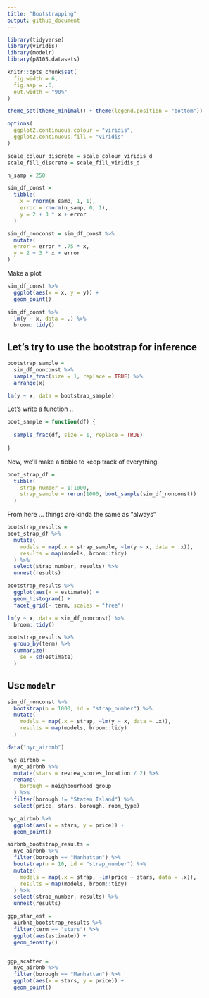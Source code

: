 ```yaml
---
title: "Bootstrapping"
output: github_document
---
```


```r
library(tidyverse)
library(viridis)
library(modelr)
library(p8105.datasets)

knitr::opts_chunk$set(
  fig.width = 6,
  fig.asp = .6,
  out.width = "90%"
)

theme_set(theme_minimal() + theme(legend.position = "bottom"))

options(
  ggplot2.continuous.colour = "viridis",
  ggplot2.continuous.fill = "viridis"
)

scale_colour_discrete = scale_colour_viridis_d
scale_fill_discrete = scale_fill_viridis_d
```

```r
n_samp = 250

sim_df_const = 
  tibble(
    x = rnorm(n_samp, 1, 1),
    error = rnorm(n_samp, 0, 1),
    y = 2 + 3 * x + error
  )

sim_df_nonconst = sim_df_const %>% 
  mutate(
  error = error * .75 * x,
  y = 2 + 3 * x + error
)
```

Make a plot

```r
sim_df_const %>%
  ggplot(aes(x = x, y = y)) +
  geom_point()
```

```r
sim_df_const %>%
  lm(y ~ x, data = .) %>%
  broom::tidy()
```

## Let's try to use the bootstrap for inference

```r
bootstrap_sample =
  sim_df_nonconst %>%
  sample_frac(size = 1, replace = TRUE) %>%
  arrange(x)

lm(y ~ x, data = bootstrap_sample)
```

Let's write a function ..

```r
boot_sample = function(df) {
  
  sample_frac(df, size = 1, replace = TRUE)
  
}
```


Now, we'll make a tibble to keep track of everything.

```r
boot_strap_df =
  tibble(
    strap_number = 1:1000,
    strap_sample = rerun(1000, boot_sample(sim_df_nonconst))
  )
```

From here ... things are kinda the same as "always"

```r
bootstrap_results = 
boot_strap_df %>%
  mutate(
    models = map(.x = strap_sample, ~lm(y ~ x, data = .x)),
    results = map(models, broom::tidy) 
  ) %>%
  select(strap_number, results) %>%
  unnest(results)

bootstrap_results %>%
  ggplot(aes(x = estimate)) +
  geom_histogram() +
  facet_grid(~ term, scales = "free")

lm(y ~ x, data = sim_df_nonconst) %>%
  broom::tidy()

bootstrap_results %>%
  group_by(term) %>%
  summarize(
    se = sd(estimate)
  )
```


## Use `modelr`

```r
sim_df_nonconst %>%
  bootstrap(n = 1000, id = "strap_number") %>%
  mutate(
    models = map(.x = strap, ~lm(y ~ x, data = .x)),
    results = map(models, broom::tidy)
  )
```

```r
data("nyc_airbnb")

nyc_airbnb =
  nyc_airbnb %>%
  mutate(stars = review_scores_location / 2) %>%
  rename(
    borough = neighbourhood_group
  ) %>%
  filter(borough != "Staten Island") %>%
  select(price, stars, borough, room_type)
```

```r
nyc_airbnb %>%
  ggplot(aes(x = stars, y = price)) +
  geom_point()
```

```r
airbnb_bootstrap_results = 
  nyc_airbnb %>%
  filter(borough == "Manhattan") %>%
  bootstrap(n = 10, id = "strap_number") %>%
  mutate(
    models = map(.x = strap, ~lm(price ~ stars, data = .x)),
    results = map(models, broom::tidy)
  ) %>%
  select(strap_number, results) %>%
  unnest(results)

ggp_star_est =
  airbnb_bootstrap_results %>%
  filter(term == "stars") %>%
  ggplot(aes(estimate)) +
  geom_density()


ggp_scatter =
  nyc_airbnb %>%
  filter(borough == "Manhattan") %>%
  ggplot(aes(x = stars, y = price)) +
  geom_point()
```
